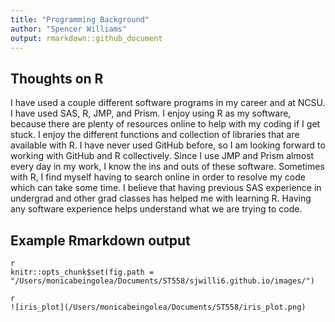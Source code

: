 ```yaml
---
title: "Programming Background"
author: "Spencer Williams"
output: rmarkdown::github_document
---
```


## Thoughts on R

I have used a couple different software programs in my career and at NCSU. I have used SAS, R, JMP, and Prism. I enjoy using R as my software, because there are plenty of resources online to help with my coding if I get stuck. I enjoy the different functions and collection of libraries that are available with R. I have never used GitHub before, so I am looking forward to working with GitHub and R collectively. Since I use JMP and Prism almost every day in my work, I know the ins and outs of these software. Sometimes with R, I find myself having to search online in order to resolve my code which can take some time. I believe that having previous SAS experience in undergrad and other grad classes has helped me with learning R. Having any software experience helps understand what we are trying to code.

## Example Rmarkdown output
```
{r edit2, echo = TRUE}
knitr::opts_chunk$set(fig.path = "/Users/monicabeingolea/Documents/ST558/sjwilli6.github.io/images/")
```

```
{r plot, echo = TRUE, dev = c("png", "jpg", "tiff")}
![iris_plot](/Users/monicabeingolea/Documents/ST558/iris_plot.png)
```

